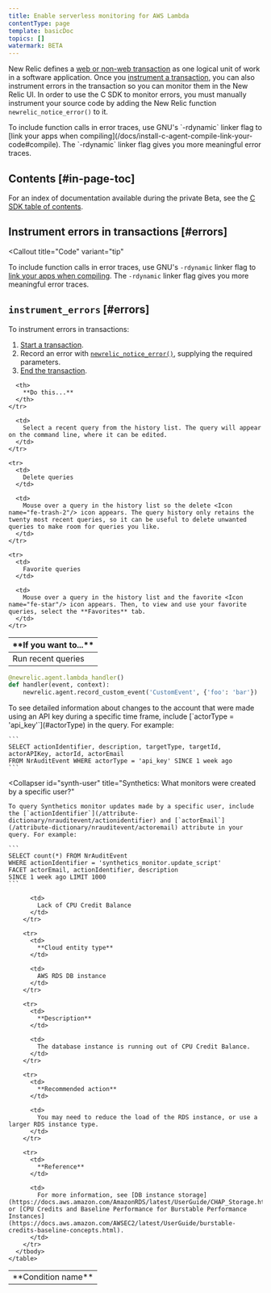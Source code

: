 ```yaml
---
title: Enable serverless monitoring for AWS Lambda
contentType: page
template: basicDoc
topics: []
watermark: BETA
---
```



New Relic defines a [web or non-web transaction](/docs/apm/transactions/intro-transactions/transactions-new-relic-apm) as one logical unit of work in a software application. Once you [instrument a transaction](/docs/instrument-transactions-c-agent), you can also instrument errors in the transaction so you can monitor them in the New Relic UI. In order to use the C SDK to monitor errors, you must manually instrument your source code by adding the New Relic function `newrelic_notice_error()` to it.

<Callout variant="tip">
  To include function calls in error traces, use GNU's `-rdynamic` linker flag to [link your apps when compiling](/docs/install-c-agent-compile-link-your-code#compile). The `-rdynamic` linker flag gives you more meaningful error traces.
</Callout>

## Contents [#in-page-toc]

For an index of documentation available during the private Beta, see the [C SDK table of contents](https://docs.newrelic.com/docs/c-agent-table-contents).

## Instrument errors in transactions [#errors]

<Callout
  title="Code"
  variant="tip"
>
  To include function calls in error traces, use GNU's `-rdynamic` linker flag to [link your apps when compiling](/docs/install-c-agent-compile-link-your-code#compile). The `-rdynamic` linker flag gives you more meaningful error traces.
</Callout>

## `instrument_errors` [#errors]

To instrument errors in transactions:

1. [Start a transaction](/docs/instrument-transactions-c-agent#start-transaction).
2. Record an error with [`newrelic_notice_error()`](https://source.datanerd.us/c-agent/c-agent/blob/master/examples/ex_notice_error.c), supplying the required parameters.
3. [End the transaction](/docs/instrument-transactions-c-agent#end-transaction).

<table>
  <thead>
    <tr>
      <th style={{ width: "200px" }}>
        **If you want to...**
      </th>

      <th>
        **Do this...**
      </th>
    </tr>
  </thead>

  <tbody>
    <tr>
      <td>
        Run recent queries
      </td>

      <td>
        Select a recent query from the history list. The query will appear on the command line, where it can be edited.
      </td>
    </tr>

    <tr>
      <td>
        Delete queries
      </td>

      <td>
        Mouse over a query in the history list so the delete <Icon name="fe-trash-2"/> icon appears. The query history only retains the twenty most recent queries, so it can be useful to delete unwanted queries to make room for queries you like.
      </td>
    </tr>

    <tr>
      <td>
        Favorite queries
      </td>

      <td>
        Mouse over a query in the history list and the favorite <Icon name="fe-star"/> icon appears. Then, to view and use your favorite queries, select the **Favorites** tab.
      </td>
    </tr>
  </tbody>
</table>

```python copyable=false
@newrelic.agent.lambda_handler()
def handler(event, context):
    newrelic.agent.record_custom_event('CustomEvent', {'foo': 'bar'})
```

<CollapserGroup>
  <Collapser
    id="events-api-key"
    title="What account changes have been made using an API key?"
  >
    To see detailed information about changes to the account that were made using an API key during a specific time frame, include [`actorType = 'api_key'`](#actorType) in the query. For example:

    ```
    SELECT actionIdentifier, description, targetType, targetId, actorAPIKey, actorId, actorEmail
    FROM NrAuditEvent WHERE actorType = 'api_key' SINCE 1 week ago
    ```
  </Collapser>

  <Collapser
    id="synth-user"
    title="Synthetics: What monitors were created by a specific user?"
  >
    To query Synthetics monitor updates made by a specific user, include the [`actionIdentifier`](/attribute-dictionary/nrauditevent/actionidentifier) and [`actorEmail`](/attribute-dictionary/nrauditevent/actoremail) attribute in your query. For example:

    ```
    SELECT count(*) FROM NrAuditEvent
    WHERE actionIdentifier = 'synthetics_monitor.update_script'
    FACET actorEmail, actionIdentifier, description
    SINCE 1 week ago LIMIT 1000
    ```
  </Collapser>
</CollapserGroup>

<CollapserGroup>
  <Collapser
    id="lack-cpu-credit-balance"
    title="Lack of CPU Credit Balance"
  >
    <table>
      <tbody>
        <tr>
          <td>
            **Condition name**
          </td>

          <td>
            Lack of CPU Credit Balance
          </td>
        </tr>

        <tr>
          <td>
            **Cloud entity type**
          </td>

          <td>
            AWS RDS DB instance
          </td>
        </tr>

        <tr>
          <td>
            **Description**
          </td>

          <td>
            The database instance is running out of CPU Credit Balance.
          </td>
        </tr>

        <tr>
          <td>
            **Recommended action**
          </td>

          <td>
            You may need to reduce the load of the RDS instance, or use a larger RDS instance type.
          </td>
        </tr>

        <tr>
          <td>
            **Reference**
          </td>

          <td>
            For more information, see [DB instance storage](https://docs.aws.amazon.com/AmazonRDS/latest/UserGuide/CHAP_Storage.html) or [CPU Credits and Baseline Performance for Burstable Performance Instances](https://docs.aws.amazon.com/AWSEC2/latest/UserGuide/burstable-credits-baseline-concepts.html).
          </td>
        </tr>
      </tbody>
    </table>
  </Collapser>
</CollapserGroup>
